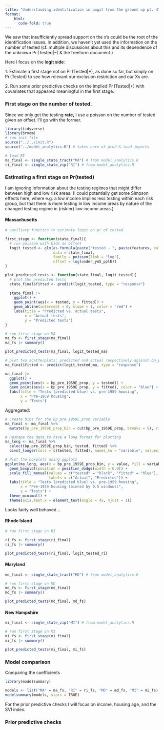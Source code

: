 ```yaml
---
title: "Understanding identification in pogit from the ground up pt. 4"
format:
    html:
      code-fold: true
---
```


We saw that insufficiently spread support on the x's could be the root of the identification issues. In addition, we haven't yet used the information on the number of tested (cf. multiple discussions about this and its dependence of the unknown $\Pr(\text{Tested}|-)$ & the freeform document.)

Here I focus on the **logit side**:

1\. Estimate a first stage not on $\Pr(\text{Tested}|+)$, as done so far, but simply on $\Pr(\text{Tested})$ to see how relevant our exclusion restriction and our Xs are.

2\. Run some prior predictive checks on the implied $\Pr(\text{Tested}|+)$ with covariates that appeared meaningful in the first stage.

### First stage on the number of tested.

Since we only get the testing **rate,** I use a poisson on the number of tested given an offset. I'll go with the former.

```r
library(tidyverse)
library(broom)
# run init file
source("../../init.R")
source("../model_analytics.R") # takes care of pred & lead imports

# load RI
ma_final <- single_state_tract("MA") # from model_analytics.R
ri_final <- single_state_zip("RI") # from model_analytics.R
```

### Estimating a first stage on Pr(tested)

I am ignoring information about the testing regimes that might differ between high and low risk areas. (I could potentially get some Simpson effects here, where e.g. a low income implies less testing within each risk group, but that there is more testing in low income areas by nature of the changed testing regime in (riskier) low income areas.)

#### Massachusetts

```r
# auxiliary function to estimate logit on pr of tested

first_stage <- function(state_final){
  # run poisson with kids as offset
  logit_tested <- glm(as.formula(paste("tested ~ ", paste(features, collapse = " + "))), 
                      data = state_final, 
                      family = poisson(link = "log"),
                      offset = log(under_yo5_pplE))
}

plot_predicted_tests <- function(state_final, logit_tested){
  # plot the predicted tests
  state_final$fitted <- predict(logit_tested, type = "response")
  
  state_final |> 
    ggplot() +
    geom_point(aes(x = tested, y = fitted)) +
    geom_abline(intercept = 0, slope = 1, color = "red") +
    labs(title = "Predicted vs. actual tests",
         x = "Actual tests",
         y = "Predicted tests")
}

```

```r
# run first stage on MA
ma_fs <- first_stage(ma_final)
ma_fs |> summary()

```

```r
plot_predicted_tests(ma_final, logit_tested_ma)
```

```r
# plot two scatterplots: predicted and actual respectively against bp_pre_1959E_prop
ma_final$fitted <- predict(logit_tested_ma, type = "response")

ma_final |>
  ggplot() +
  geom_point(aes(x = bp_pre_1959E_prop, y = tested)) +
  geom_point(aes(x = bp_pre_1959E_prop, y = fitted), color = "blue") +
  labs(title = "Tests (predicted blue) vs. pre-1959 housing",
       x = "Pre-1959 housing",
       y = "Tests")
```

Aggregated:

```r
# Create bins for the bp_pre_1959E_prop variable
ma_final <- ma_final %>%
  mutate(bp_pre_1959E_prop_bin = cut(bp_pre_1959E_prop, breaks = 5), right = FALSE)

# Reshape the data to have a long format for plotting
ma_long <- ma_final %>%
  select(bp_pre_1959E_prop_bin, tested, fitted) %>%
  pivot_longer(cols = c(tested, fitted), names_to = "variable", values_to = "value")

# Plot the boxplots using ggplot2
ggplot(ma_long, aes(x = bp_pre_1959E_prop_bin, y = value, fill = variable)) +
  geom_boxplot(position = position_dodge(width = 0.9)) +
  scale_fill_manual(values = c("tested" = "black", "fitted" = "blue"), 
                    labels = c("Actual", "Predicted")) +
  labs(title = "Tests (predicted blue) vs. pre-1959 housing",
       x = "Pre-1959 housing (binned by 0.5 windows)",
       y = "Tests") +
  theme_minimal() +
  theme(axis.text.x = element_text(angle = 45, hjust = 1))
```

Looks fairly well behaved...

#### Rhode Island

```r
# run first stage on RI

ri_fs <- first_stage(ri_final)
ri_fs |> summary()
```

```r
plot_predicted_tests(ri_final, logit_tested_ri)
```
#### Maryland

```r
md_final <- single_state_tract("MD") # from model_analytics.R
```
```r
# run first stage on MD
md_fs <- first_stage(md_final)
md_fs |> summary()
```

```r
plot_predicted_tests(md_final, md_fs)
```
#### New Hampshire

```r
mi_final <- single_state_zip("MI") # from model_analytics.R
```
```r
# run first stage on MI
mi_fs <- first_stage(mi_final)
mi_fs |> summary()
```

```r
plot_predicted_tests(mi_final, mi_fs)
```

### Model comparison

Comparing the coefficients

```r
library(modelsummary)

models <- list("MA" = ma_fs, "RI" = ri_fs, "MD" = md_fs, "MI" = mi_fs)
modelsummary(models, stars = TRUE)
```

For the prior predictive checks I will focus on income, housing age, and the SVI index.

### Prior predictive checks

```r

```


